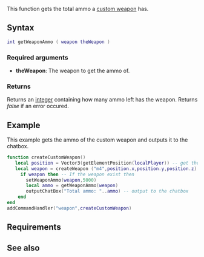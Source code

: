 
{{Client function}}
This function gets the total ammo a [[/Element/Weapon.md|custom weapon]] has.

==Syntax==
<syntaxhighlight lang="lua">int getWeaponAmmo ( weapon theWeapon )</syntaxhighlight>
{{OOP||[[/Element/Weapon.md|weapon]]:getAmmo|ammo|setWeaponAmmo}}

===Required arguments===
* '''theWeapon''': The weapon to get the ammo of.

===Returns===
Returns an [[/int.md|integer]] containing how many ammo left has the weapon. Returns ''false'' if an error occured.

==Example==
This example gets the ammo of the custom weapon and outputs it to the chatbox.
<syntaxhighlight lang="lua">
function createCustomWeapon()
   local position = Vector3(getElementPosition(localPlayer)) -- get the localPlayer position
   local weapon = createWeapon ("m4",position.x,position.y,position.z) -- Create the weapon
     if weapon then -- If the weapon exist then
       setWeaponAmmo(weapon,5000) 
       local ammo = getWeaponAmmo(weapon)  
       outputChatBox("Total ammo: "..ammo) -- output to the chatbox
    end 
end 
addCommandHandler("weapon",createCustomWeapon)
</syntaxhighlight>

==Requirements==
{{Requirements|n/a|1.3.0-9.04555|}}

==See also==
{{Client weapon creation functions}}